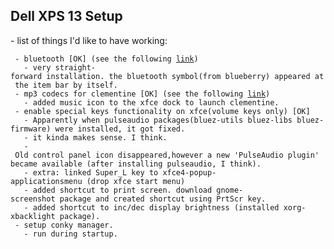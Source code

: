 




== Dell XPS 13 Setup ==
- list of things I'd like to have working:
  - bluetooth [OK] (see the following [[2016-10-08|link]])
    - very straight-forward installation. the bluetooth symbol(from blueberry) appeared at the item bar by itself.
  - mp3 codecs for clementine [OK] (see the following [[2016-12-26|link]])
    - added music icon to the xfce dock to launch clementine.
  - enable special keys functionality on xfce(volume keys only) [OK]
    - Apparently when pulseaudio packages(bluez-utils bluez-libs bluez-firmware) were installed, it got fixed.
    - it kinda makes sense. I think.
    - Old control panel icon disappeared,however a new 'PulseAudio plugin' became available (after installing pulseaudio, I think).
    - extra: linked Super_L key to xfce4-popup-applicationsmenu (drop xfce start menu)
    - added shortcut to print screen. download gnome-screenshot package and created shortcut using PrtScr key.
    - added shortcut to inc/dec display brightness (installed xorg-xbacklight package).
  - setup conky manager.
    - run during startup.
